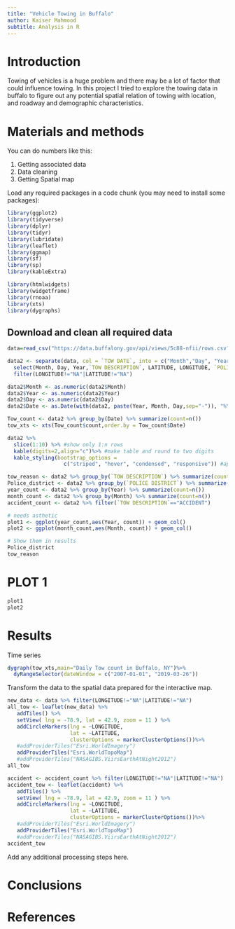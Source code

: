 ```yaml
---
title: "Vehicle Towing in Buffalo"
author: Kaiser Mahmood
subtitle: Analysis in R
---
```


# Introduction

Towing of vehicles is a huge problem and there may be a lot of factor that could influence towing. In this project I tried to explore the towing data in buffalo to figure out any potential spatial relation of towing with location, and roadway and demographic characteristics.

# Materials and methods

You can do numbers like this:

1. Getting associated data
2. Data cleaning
3. Getting Spatial map


Load any required packages in a code chunk (you may need to install some packages):

```r
library(ggplot2)
library(tidyverse)
library(dplyr)
library(tidyr)
library(lubridate)
library(leaflet)
library(ggmap)
library(sf)
library(sp)
library(kableExtra)

library(htmlwidgets)
library(widgetframe)
library(rnoaa)
library(xts)
library(dygraphs)
```

## Download and clean all required data
```r
data=read_csv("https://data.buffalony.gov/api/views/5c88-nfii/rows.csv?accessType=DOWNLOAD")

data2 <- separate(data, col = `TOW DATE`, into = c("Month","Day", "Year"), sep = "/") %>%
  select(Month, Day, Year,`TOW DESCRIPTION`, LATITUDE, LONGITUDE, `POLICE DISTRICT`) %>%
  filter(LONGITUDE!="NA"|LATITUDE!="NA")

data2$Month <- as.numeric(data2$Month)
data2$Year <- as.numeric(data2$Year)
data2$Day <- as.numeric(data2$Day)
data2$Date <- as.Date(with(data2, paste(Year, Month, Day,sep="-")), "%Y-%m-%d")

Tow_count <- data2 %>% group_by(Date) %>% summarize(count=n())
tow_xts <- xts(Tow_count$count,order.by = Tow_count$Date)

data2 %>% 
  slice(1:10) %>% #show only 1:n rows
  kable(digits=2,align="c")%>% #make table and round to two digits
  kable_styling(bootstrap_options = 
                  c("striped", "hover", "condensed", "responsive")) #apply other formatting

tow_reason <- data2 %>% group_by(`TOW DESCRIPTION`) %>% summarize(count=n())
Police_district <- data2 %>% group_by(`POLICE DISTRICT`) %>% summarize(count=n())
year_count <- data2 %>% group_by(Year) %>% summarize(count=n())
month_count <- data2 %>% group_by(Month) %>% summarize(count=n())
accident_count <- data2 %>% filter(`TOW DESCRIPTION`=="ACCIDENT")

# needs asthetic
plot1 <- ggplot(year_count,aes(Year, count)) + geom_col() 
plot2 <- ggplot(month_count,aes(Month, count)) + geom_col()

# Show them in results
Police_district
tow_reason
```
# PLOT 1
```r
plot1
plot2
```



# Results

Time series

```r
dygraph(tow_xts,main="Daily Tow count in Buffalo, NY")%>%
  dyRangeSelector(dateWindow = c("2007-01-01", "2019-03-26"))
```

Transform the data to the spatial data prepared for the interactive map.

```r
new_data <- data %>% filter(LONGITUDE!="NA"|LATITUDE!="NA")
all_tow <- leaflet(new_data) %>% 
   addTiles() %>% 
   setView( lng = -78.9, lat = 42.9, zoom = 11 ) %>% 
   addCircleMarkers(lng = ~LONGITUDE,
                    lat = ~LATITUDE,
                    clusterOptions = markerClusterOptions())%>%
   #addProviderTiles("Esri.WorldImagery")
   addProviderTiles("Esri.WorldTopoMap")
   #addProviderTiles("NASAGIBS.ViirsEarthAtNight2012")
all_tow

accident <- accident_count %>% filter(LONGITUDE!="NA"|LATITUDE!="NA")
accident_tow <- leaflet(accident) %>% 
   addTiles() %>% 
   setView( lng = -78.9, lat = 42.9, zoom = 11 ) %>% 
   addCircleMarkers(lng = ~LONGITUDE,
                    lat = ~LATITUDE,
                    clusterOptions = markerClusterOptions())%>%
   #addProviderTiles("Esri.WorldImagery")
   addProviderTiles("Esri.WorldTopoMap")
   #addProviderTiles("NASAGIBS.ViirsEarthAtNight2012")
accident_tow
```
Add any additional processing steps here.




# Conclusions



# References


